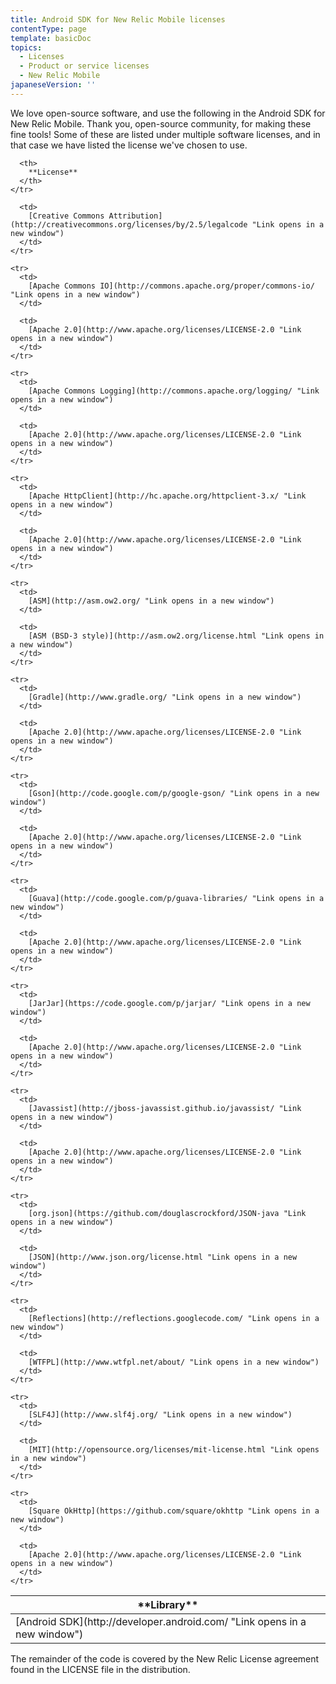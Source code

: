```yaml
---
title: Android SDK for New Relic Mobile licenses
contentType: page
template: basicDoc
topics:
  - Licenses
  - Product or service licenses
  - New Relic Mobile
japaneseVersion: ''
---
```


We love open-source software, and use the following in the Android SDK for New Relic Mobile. Thank you, open-source community, for making these fine tools! Some of these are listed under multiple software licenses, and in that case we have listed the license we've chosen to use.

<Table>
  <thead>
    <tr>
      <th width={250}>
        **Library**
      </th>

      <th>
        **License**
      </th>
    </tr>
  </thead>

  <tbody>
    <tr>
      <td>
        [Android SDK](http://developer.android.com/ "Link opens in a new window")
      </td>

      <td>
        [Creative Commons Attribution](http://creativecommons.org/licenses/by/2.5/legalcode "Link opens in a new window")
      </td>
    </tr>

    <tr>
      <td>
        [Apache Commons IO](http://commons.apache.org/proper/commons-io/ "Link opens in a new window")
      </td>

      <td>
        [Apache 2.0](http://www.apache.org/licenses/LICENSE-2.0 "Link opens in a new window")
      </td>
    </tr>

    <tr>
      <td>
        [Apache Commons Logging](http://commons.apache.org/logging/ "Link opens in a new window")
      </td>

      <td>
        [Apache 2.0](http://www.apache.org/licenses/LICENSE-2.0 "Link opens in a new window")
      </td>
    </tr>

    <tr>
      <td>
        [Apache HttpClient](http://hc.apache.org/httpclient-3.x/ "Link opens in a new window")
      </td>

      <td>
        [Apache 2.0](http://www.apache.org/licenses/LICENSE-2.0 "Link opens in a new window")
      </td>
    </tr>

    <tr>
      <td>
        [ASM](http://asm.ow2.org/ "Link opens in a new window")
      </td>

      <td>
        [ASM (BSD-3 style)](http://asm.ow2.org/license.html "Link opens in a new window")
      </td>
    </tr>

    <tr>
      <td>
        [Gradle](http://www.gradle.org/ "Link opens in a new window")
      </td>

      <td>
        [Apache 2.0](http://www.apache.org/licenses/LICENSE-2.0 "Link opens in a new window")
      </td>
    </tr>

    <tr>
      <td>
        [Gson](http://code.google.com/p/google-gson/ "Link opens in a new window")
      </td>

      <td>
        [Apache 2.0](http://www.apache.org/licenses/LICENSE-2.0 "Link opens in a new window")
      </td>
    </tr>

    <tr>
      <td>
        [Guava](http://code.google.com/p/guava-libraries/ "Link opens in a new window")
      </td>

      <td>
        [Apache 2.0](http://www.apache.org/licenses/LICENSE-2.0 "Link opens in a new window")
      </td>
    </tr>

    <tr>
      <td>
        [JarJar](https://code.google.com/p/jarjar/ "Link opens in a new window")
      </td>

      <td>
        [Apache 2.0](http://www.apache.org/licenses/LICENSE-2.0 "Link opens in a new window")
      </td>
    </tr>

    <tr>
      <td>
        [Javassist](http://jboss-javassist.github.io/javassist/ "Link opens in a new window")
      </td>

      <td>
        [Apache 2.0](http://www.apache.org/licenses/LICENSE-2.0 "Link opens in a new window")
      </td>
    </tr>

    <tr>
      <td>
        [org.json](https://github.com/douglascrockford/JSON-java "Link opens in a new window")
      </td>

      <td>
        [JSON](http://www.json.org/license.html "Link opens in a new window")
      </td>
    </tr>

    <tr>
      <td>
        [Reflections](http://reflections.googlecode.com/ "Link opens in a new window")
      </td>

      <td>
        [WTFPL](http://www.wtfpl.net/about/ "Link opens in a new window")
      </td>
    </tr>

    <tr>
      <td>
        [SLF4J](http://www.slf4j.org/ "Link opens in a new window")
      </td>

      <td>
        [MIT](http://opensource.org/licenses/mit-license.html "Link opens in a new window")
      </td>
    </tr>

    <tr>
      <td>
        [Square OkHttp](https://github.com/square/okhttp "Link opens in a new window")
      </td>

      <td>
        [Apache 2.0](http://www.apache.org/licenses/LICENSE-2.0 "Link opens in a new window")
      </td>
    </tr>
  </tbody>
</Table>

The remainder of the code is covered by the New Relic License agreement found in the LICENSE file in the distribution.
